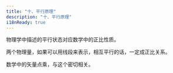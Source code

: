 ```yaml
---
title: "十、平行原理"
description: "十、平行原理"
i18nReady: true
---
```




物理学中描述的平行状态对应数学中的正比性质。

两个物理量，如果可以用线段来表示，相互平行的话，一定成正比关系。

数学中的矢量点乘，与这个密切相关。

<br />
<LinkCard
  title="前往本章节讨论区"
  href="https://forum.unifiedfieldtheory.cn/questions/10010000000000138"
  description="看看大家阅读完本章之后都在讨论什么，并发表你自己的看法~"
  target="_blank"
/>
